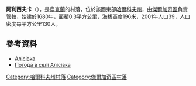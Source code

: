 {{coord|50|16|5|N|36|17|56|E|scale:100000_region:UA|display=title}}

'''阿利西夫卡'''（{{lang-uk|Алісівка}}），是[[烏克蘭|烏克蘭]]的村落，位於該國東部[[哈爾科夫州|哈爾科夫州]]，由[[傑爾加奇區_(烏克蘭)|傑爾加奇區]]負責管轄，始建於1680年，面積0.3平方公里，海拔高度196米，2001年人口39，人口密度每平方公里130人。

==參考資料==
* [http://w1.c1.rada.gov.ua/pls/z7502/A005?rdat1=09.01.2009&rf7571=32975 Алісівка]{{dead link|date=2018年5月 |bot=InternetArchiveBot |fix-attempted=yes }}
* [http://weather.in.ua/ua/har'kovskaja/91 Погода в селі Алісівка]

{{DEFAULTSORT:Алісівка}}
[[Category:哈爾科夫州村落|Category:哈爾科夫州村落]]
[[Category:傑爾加奇區村落|Category:傑爾加奇區村落]]


{{Kharkiv-geo-stub}}